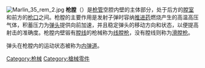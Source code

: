 {{noteTA
|G1=Military
|G2=Firearms
|G3=長度單位
}}
[[File:Marlin_35_rem_2.jpg|thumb]]
'''枪膛'''（{{lang-en|Bore}}）是[[枪管|枪管]]空腔内壁的主体部分，处于后方的[[膛室|膛室]]和前方的[[枪口|枪口]]之间。枪膛的主要作用是发射子弹时容纳[[推进药|推进药]]燃烧产生的高温高压气体，积蓄压力为[[弹头|弹头]]提供向前加速，并且稳定弹头的移动方向和状态，以便提高射击的准确度。枪膛内壁锻有[[膛线|膛线]]的枪械称为[[线膛枪|线膛枪]]，没有膛线则称为[[滑膛枪|滑膛枪]]。

弹头在枪膛内的运动状态被称为[[内弹道|内弹道]]。

{{槍械小作品}}
[[Category:枪械|Category:枪械]]
[[Category:槍械零件|Category:槍械零件]]